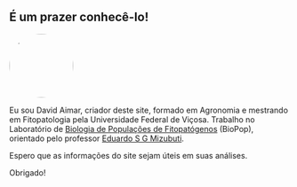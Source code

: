 ## **É um prazer conhecê-lo!**

![](imgs/perfil.png){style="border-radius:50%" width="115"}

Eu sou David Aimar, criador deste site, formado em Agronomia e mestrando em Fitopatologia pela Universidade Federal de Viçosa. Trabalho no Laboratório de [Biologia de Populações de Fitopatógenos](http://www.dfp.ufv.br/departamento/laboratorios/biopop/) (BioPop), orientado pelo professor [Eduardo S G Mizubuti](http://www.dfp.ufv.br/departamento/docentes/mizubuti/).

Espero que as informações do site sejam úteis em suas análises.

Obrigado!
